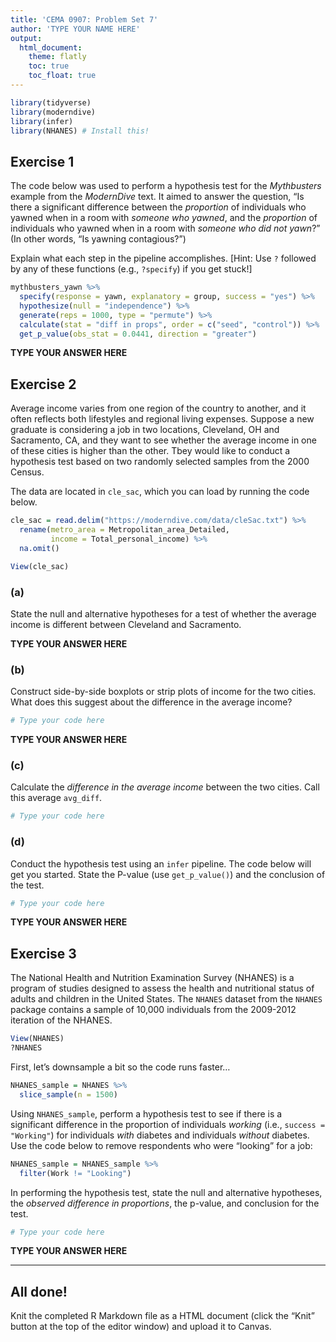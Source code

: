 ```yaml
---
title: 'CEMA 0907: Problem Set 7'
author: 'TYPE YOUR NAME HERE'
output: 
  html_document:
    theme: flatly
    toc: true
    toc_float: true
---
```


```r
library(tidyverse)
library(moderndive)
library(infer)
library(NHANES) # Install this!
```


## Exercise 1

The code below was used to perform a hypothesis test for the *Mythbusters* example from the *ModernDive* text. It aimed to answer the question, "Is there a significant difference between the *proportion* of individuals who yawned when in a room with *someone who yawned*, and the *proportion* of individuals who yawned when in a room with *someone who did not yawn*?" (In other words, "Is yawning contagious?")

Explain what each step in the pipeline accomplishes. [Hint: Use `?` followed by any of these functions (e.g., `?specify`) if you get stuck!]

```r
mythbusters_yawn %>%
  specify(response = yawn, explanatory = group, success = "yes") %>%
  hypothesize(null = "independence") %>%
  generate(reps = 1000, type = "permute") %>%
  calculate(stat = "diff in props", order = c("seed", "control")) %>%
  get_p_value(obs_stat = 0.0441, direction = "greater")
```

**TYPE YOUR ANSWER HERE**


## Exercise 2
Average income varies from one region of the country to another, and it often reflects both lifestyles and regional living expenses. Suppose a new graduate is considering a job in two locations, Cleveland, OH and Sacramento, CA, and they want to see whether the average income in one of these cities is higher than the other. Tbey would like to conduct a hypothesis test based on two randomly selected samples from the 2000 Census.

The data are located in `cle_sac`, which you can load by running the code below. 

```r
cle_sac = read.delim("https://moderndive.com/data/cleSac.txt") %>%
  rename(metro_area = Metropolitan_area_Detailed,
         income = Total_personal_income) %>%
  na.omit()
```

```r
View(cle_sac)
```

### (a)
State the null and alternative hypotheses for a test of whether the average income is different between Cleveland and Sacramento. 

**TYPE YOUR ANSWER HERE**

### (b)
Construct side-by-side boxplots or strip plots of income for the two cities. What does this suggest about the difference in the average income?

```r
# Type your code here

```

**TYPE YOUR ANSWER HERE**

### (c)
Calculate the *difference in the average income* between the two cities. Call this average `avg_diff`. 

```r
# Type your code here

```

### (d)
Conduct the hypothesis test using an `infer` pipeline. The code below will get you started. State the P-value (use `get_p_value()`) and the conclusion of the test. 

```r
# Type your code here
```

**TYPE YOUR ANSWER HERE**


## Exercise 3

The National Health and Nutrition Examination Survey (NHANES) is a program of studies designed to assess the health and nutritional status of adults and children in the United States. The `NHANES` dataset from the `NHANES` package contains a sample of 10,000 individuals from the 2009-2012 iteration of the NHANES. 

```r
View(NHANES)
?NHANES
```

First, let's downsample a bit so the code runs faster...

```r
NHANES_sample = NHANES %>%
  slice_sample(n = 1500)
```

Using `NHANES_sample`, perform a hypothesis test to see if there is a significant difference in the proportion of individuals *working* (i.e., `success = "Working"`) for individuals *with* diabetes and individuals *without* diabetes. Use the code below to remove respondents who were "looking" for a job:

```r
NHANES_sample = NHANES_sample %>%
  filter(Work != "Looking")
```

In performing the hypothesis test, state the null and alternative hypotheses, the *observed difference in proportions*, the p-value, and conclusion for the test. 

```r
# Type your code here

```

**TYPE YOUR ANSWER HERE**





* * *

## All done!

Knit the completed R Markdown file as a HTML document (click the "Knit" button at the top of the editor window) and upload it to Canvas.